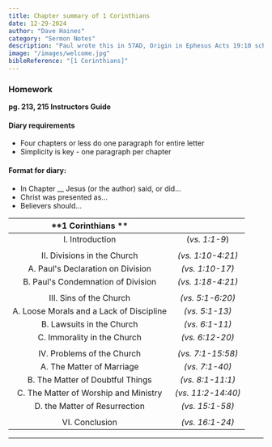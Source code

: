 ```yaml
---
title: Chapter summary of 1 Corinthians
date: 12-29-2024
author: "Dave Haines"
category: "Sermon Notes"
description: "Paul wrote this in 57AD, Origin in Ephesus Acts 19:10 school of Tyrannus"
image: "/images/welcome.jpg"
bibleReference: "[1 Corinthians]"
---
```


### Homework
**pg. 213, 215 Instructors Guide**

#### Diary requirements
- Four chapters or less do one paragraph for entire letter
- Simplicity is key - one paragraph per chapter

#### Format for diary:
- In Chapter __ Jesus (or the author) said, or did...
- Christ was presented as...
- Believers should...

| **1 Corinthians ** | | 
|:-------:|:-------:|
| I. Introduction | (*vs. 1:1-9*) |
| | |
| II. Divisions in the Church | *(vs. 1:10-4:21)* |
| A. Paul's Declaration on Division | *(vs. 1:10-17)* |
| B. Paul's Condemnation of Division | *(vs. 1:18-4:21)* |
| | |
| III. Sins of the Church | *(vs. 5:1-6:20)* |
| A. Loose Morals and a Lack of Discipline | *(vs. 5:1-13)* |
| B. Lawsuits in the Church | *(vs. 6:1-11)* |
| C. Immorality in the Church | *(vs. 6:12-20)* |
| | |
| IV. Problems of the Church | *(vs. 7:1-15:58)* |
| A. The Matter of Marriage | *(vs. 7:1-40)* |
| B. The Matter of Doubtful Things | *(vs. 8:1-11:1)* |
| C. The Matter of Worship and Ministry  | *(vs. 11:2-14:40)* |
| D. the Matter of Resurrection | *(vs. 15:1-58)* |
| | |
| VI. Conclusion | *(vs. 16:1-24)* |

---
